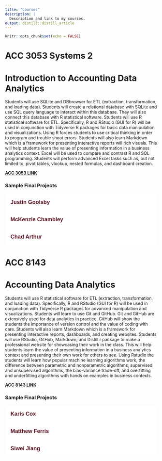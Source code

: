 ```yaml
---
title: "Courses"
description: |
  Description and link to my courses.
output: distill::distill_article
---
```


```r
knitr::opts_chunk$set(echo = FALSE)
```

# ACC 3053 Systems 2

# Introduction to Accounting Data Analytics

Students will use SQLite and DBbrowser for ETL (extraction, transformation, and loading data). Students will create a relational database with SQLite and use SQL query language to interact within this database. They will also connect this database with R statistical software. Students will use R statistical software for ETL. Specifically, R and RStudio (GUI for R) will be used in conjunction with Tidyverse R packages for basic data manipulation and visualizations. Using R forces students to use critical thinking in order to program and trouble shoot errors. Students will also learn Markdown which is a framework for presenting interactive reports will rich visuals. This will help students learn the value of presenting information in a business analytics context. Excel will be used to compare and contrast R and SQL programming. Students will perform advanced Excel tasks such as, but not limited to, pivot tables, vlookup, nested formulas, and dashboard creation.

[**ACC 3053 LINK**](https://professor-hunt.github.io/ACC3053/)

### Sample Final Projects

```{=html}
<style>
.collapsible {
  background-color: white;
  color: #5D1725;
  cursor: pointer;
  padding: 18px;
  width: 100%;
  border: none;
  text-align: left;
  outline: none;
  font-size: 18px;
  font-weight: bold;
}

.active, .collapsible:hover {
  background-color: #555;
}

.content {
  padding: 0 18px;
  display: none;
  overflow: hidden;
  background-color: white;
}
</style>

<button type="button" class="collapsible">Justin Goolsby</button>
<div class="content">
  <p>
```
[Justin's Final Project](Presentations/Justin_Goolsby.html)

```{=html}
<p><iframe src="Presentations/Justin_Goolsby.html" width="100%" height="700pt"></iframe></p>
```

```{=html}
</p>
</div>
```
```{=html}
<button type="button" class="collapsible">McKenzie Chambley</button>
<div class="content">
  <p>
```
[McKenzie's Final Project](Presentations/McKenzie_Chambley.html)

```{=html}
<p><iframe src="Presentations/McKenzie_Chambley.html" width="100%" height="700pt"></iframe></p>
```

```{=html}
</p>
</div>
```
```{=html}
<button type="button" class="collapsible">Chad Arthur</button>
<div class="content">
  <p>
```
[Chad's Final Project](Presentations/Chad_Arthur.html)

```{=html}
<p><iframe src="Presentations/Chad_Arthur.html" width="100%" height="700pt"></iframe></p>
```


```{=html}
</p>
</div>
```
# ACC 8143

# Accounting Data Analytics

Students will use R statistical software for ETL (extraction, transformation, and loading data). Specifically, R and RStudio (GUI for R) will be used in conjunction with Tidyverse R packages for advanced manipulation and visualizations. Students will learn to use Git and GitHub. Git and GitHub are extensively used for data analytics in practice. GitHub will show the students the importance of version control and the value of coding with care. Students will also learn Markdown which is a framework for presenting interactive reports, dashboards, and creating websites. Students will use RStudio, GitHub, Markdown, and Distill r package to make a professional website for showcasing their work in the class. This will help students learn the value of presenting information in a business analytics context and presenting their own work for others to see. Using Rstudio the students will learn how popular machine learning algorithms work, the difference between parametric and nonparametric algorithms, supervised and unsupervised algorithms, the bias-variance trade-off, and overfitting and underfitting algorithms with hands on examples in business contexts.

[**ACC 8143 LINK**](https://professor-hunt.github.io/ACC8143/)

### Sample Final Projects

```{=html}
<style>
.collapsible {
  background-color: white;
  color: #5D1725;
  cursor: pointer;
  padding: 18px;
  width: 100%;
  border: none;
  text-align: left;
  outline: none;
  font-size: 18px;
  font-weight: bold;
}

.active, .collapsible:hover {
  background-color: #555;
}

.content {
  padding: 0 18px;
  display: none;
  overflow: hidden;
  background-color: white;
}
</style>

<button type="button" class="collapsible">Karis Cox</button>
<div class="content">
  <p>
```
[Karis's Website](https://karis-cox.github.io/My-Website-Project/)

```{=html}
<p><iframe src="https://karis-cox.github.io/My-Website-Project/" width="100%" height="700pt"></iframe></p>
```

```{=html}
</p>
</div>
```
```{=html}
<button type="button" class="collapsible">Matthew Ferris</button>
<div class="content">
  <p>
```
[Matthew's Website](https://matthew-ferris.github.io/Website/)

```{=html}
<p><iframe src="https://matthew-ferris.github.io/Website/" width="100%" height="700pt"></iframe></p>
```
```{=html}
</p>
</div>
```
```{=html}
<button type="button" class="collapsible">Siwei Jiang</button>
<div class="content">
  <p>
```
[Siwei's Website](https://siwei-jiang.github.io/mywebsite/)

```{=html}
<p><iframe src="https://siwei-jiang.github.io/mywebsite/" width="100%" height="700pt"></iframe></p>
```
```{=html}
</p>
</div>

<script>
var coll = document.getElementsByClassName("collapsible");
var i;

for (i = 0; i < coll.length; i++) {
  coll[i].addEventListener("click", function() {
    this.classList.toggle("active");
    var content = this.nextElementSibling;
    if (content.style.display === "block") {
      content.style.display = "none";
    } else {
      content.style.display = "block";
    }
  });
}
</script>
```
